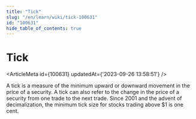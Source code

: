 ```yaml
---
title: "Tick"
slug: "/en/learn/wiki/tick-100631"
id: "100631"
hide_table_of_contents: true
---
```



# Tick

<ArticleMeta id={100631} updatedAt={'2023-09-26 13:58:51'} />
<div className='border-solid border-b border-t-0 my-4 border-[var(--ifm-color-gray-300)]' />

A tick is a measure of the minimum upward or downward movement in the price of a security. A tick can also refer to the change in the price of a security from one trade to the next trade. Since 2001 and the advent of decimalization, the minimum tick size for stocks trading above $1 is one cent.
